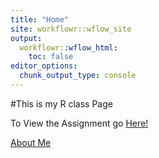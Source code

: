 ```yaml
---
title: "Home"
site: workflowr::wflow_site
output:
  workflowr::wflow_html:
    toc: false
editor_options:
  chunk_output_type: console
---
```

#This is my R class Page


To View the Assignment go [Here!]("AssignmentMH")

<a href="https://MalteHermes.github.io/Rclass_Assignment/about.html" title="About Me">About Me</a>

